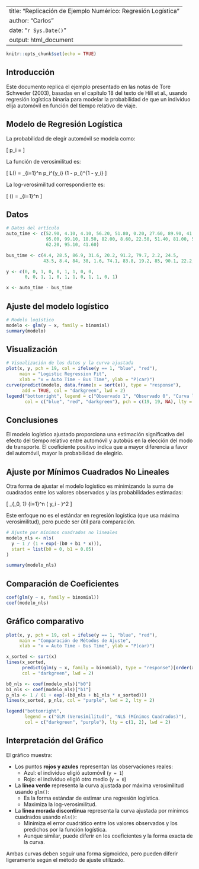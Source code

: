 
---
title: "Replicación de Ejemplo Numérico: Regresión Logística"
author: "Carlos"
date: "`r Sys.Date()`"
output: html_document
---

```r
knitr::opts_chunk$set(echo = TRUE)
```

## Introducción

Este documento replica el ejemplo presentado en las notas de Tore Schweder (2003), basadas en el capítulo 18 del texto de Hill et al., usando regresión logística binaria para modelar la probabilidad de que un individuo elija automóvil en función del tiempo relativo de viaje.

## Modelo de Regresión Logística

La probabilidad de elegir automóvil se modela como:

\[
p_i = \frac{1}{1 + e^{-x_i \beta}}
\]

La función de verosimilitud es:

\[
L(\beta) = \prod_{i=1}^n p_i^{y_i} (1 - p_i)^{1 - y_i}
\]

La log-verosimilitud correspondiente es:

\[
\ell(\beta) = \sum_{i=1}^n \left[ y_i \log(p_i) + (1 - y_i) \log(1 - p_i) \right]
\]

## Datos

```r
# Datos del artículo
auto_time <- c(52.90, 4.10, 4.10, 56.20, 51.80, 0.20, 27.60, 89.90, 41.50,
               95.00, 99.10, 18.50, 82.00, 8.60, 22.50, 51.40, 81.00, 51.00,
               62.20, 95.10, 41.60)

bus_time <- c(4.4, 28.5, 86.9, 31.6, 20.2, 91.2, 79.7, 2.2, 24.5,
              43.5, 8.4, 84, 38, 1.6, 74.1, 83.8, 19.2, 85, 90.1, 22.2, 91.5)

y <- c(0, 0, 1, 0, 0, 1, 1, 0, 0,
       0, 0, 1, 1, 0, 1, 1, 0, 1, 1, 0, 1)

x <- auto_time - bus_time
```

## Ajuste del modelo logístico

```r
# Modelo logístico
modelo <- glm(y ~ x, family = binomial)
summary(modelo)
```

## Visualización

```r
# Visualización de los datos y la curva ajustada
plot(x, y, pch = 19, col = ifelse(y == 1, "blue", "red"),
     main = "Logistic Regression Fit",
     xlab = "x = Auto Time - Bus Time", ylab = "P(car)")
curve(predict(modelo, data.frame(x = sort(x)), type = "response"),
      add = TRUE, col = "darkgreen", lwd = 2)
legend("bottomright", legend = c("Observado 1", "Observado 0", "Curva logística"),
       col = c("blue", "red", "darkgreen"), pch = c(19, 19, NA), lty = c(NA, NA, 1))
```

## Conclusiones

El modelo logístico ajustado proporciona una estimación significativa del efecto del tiempo relativo entre automóvil y autobús en la elección del modo de transporte. El coeficiente positivo indica que a mayor diferencia a favor del automóvil, mayor la probabilidad de elegirlo.


## Ajuste por Mínimos Cuadrados No Lineales

Otra forma de ajustar el modelo logístico es minimizando la suma de cuadrados entre los valores observados y las probabilidades estimadas:

\[
\min_{\beta_0, \beta_1} \sum_{i=1}^n \left( y_i - \frac{1}{1 + e^{-(\beta_0 + \beta_1 x_i)}} \right)^2
\]

Este enfoque no es el estándar en regresión logística (que usa máxima verosimilitud), pero puede ser útil para comparación.

```r
# Ajuste por mínimos cuadrados no lineales
modelo_nls <- nls(
  y ~ 1 / (1 + exp(-(b0 + b1 * x))),
  start = list(b0 = 0, b1 = 0.05)
)

summary(modelo_nls)
```

## Comparación de Coeficientes

```r
coef(glm(y ~ x, family = binomial))
coef(modelo_nls)
```

## Gráfico comparativo

```r
plot(x, y, pch = 19, col = ifelse(y == 1, "blue", "red"),
     main = "Comparación de Métodos de Ajuste",
     xlab = "x = Auto Time - Bus Time", ylab = "P(car)")

x_sorted <- sort(x)
lines(x_sorted,
      predict(glm(y ~ x, family = binomial), type = "response")[order(x)],
      col = "darkgreen", lwd = 2)

b0_nls <- coef(modelo_nls)["b0"]
b1_nls <- coef(modelo_nls)["b1"]
p_nls <- 1 / (1 + exp(-(b0_nls + b1_nls * x_sorted)))
lines(x_sorted, p_nls, col = "purple", lwd = 2, lty = 2)

legend("bottomright",
       legend = c("GLM (Verosimilitud)", "NLS (Mínimos Cuadrados)"),
       col = c("darkgreen", "purple"), lty = c(1, 2), lwd = 2)
```


## Interpretación del Gráfico

El gráfico muestra:

- Los puntos **rojos y azules** representan las observaciones reales:
  - Azul: el individuo eligió automóvil (`y = 1`)
  - Rojo: el individuo eligió otro medio (`y = 0`)

- La **línea verde** representa la curva ajustada por máxima verosimilitud usando `glm()`:
  - Es la forma estándar de estimar una regresión logística.
  - Maximiza la log-verosimilitud.

- La **línea morada discontinua** representa la curva ajustada por mínimos cuadrados usando `nls()`:
  - Minimiza el error cuadrático entre los valores observados y los predichos por la función logística.
  - Aunque similar, puede diferir en los coeficientes y la forma exacta de la curva.

Ambas curvas deben seguir una forma sigmoidea, pero pueden diferir ligeramente según el método de ajuste utilizado.
